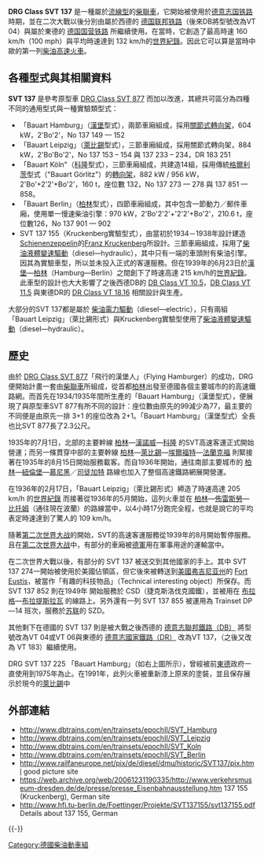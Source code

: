 {{noteTA
|G1=Unit
|G2=地名
|G3=DE
|G4=Transport
|1=zh-tw:德國帝國鐵路;zh-cn:德国国营铁路;
}}

{{Rough translation|https://de.wikipedia.org/wiki/DR_137_149_%E2%80%A6_232}}
{{Infobox Locomotive|
  name=DRG Class SVT 137|
  powertype=柴油動力 |
  image=Drg svt 137 225.jpg|thumb|300px|DRG Class SVT 137 255 at Leipzig Main Station|
  transmission = 柴油電力驅動，柴油液體變速驅動 |
  builder=WUMAG，AEG，Linke—Hoffmann，SSW|
  builddate=自1935年起|
  totalproduction=33|
  uicclass=	2'Bo'2'<br />2'Bo'Bo'2<br />B2'2'B<br />2'Bo'+2'2'+Bo'2'|
  length=44,756—70,200 mm|
  weight=91.3—160 t|
  axleload=16.7 t|
  topspeed=160—205 km/h|
  poweroutput=604 kW—970 kW|
}}
'''DRG Class SVT 137''' 是一種屬於[[流線型|流線型]]的[[柴聯車|柴聯車]]，它開始被使用於[[德意志国铁路|德意志国铁路]] 時期，並在二次大戰以後分別由屬於西德的 [[德国联邦铁路|德国联邦铁路]]（後來DB將型號改為VT 04）與屬於東德的 [[德国国营铁路|德国国营铁路]] 所繼續使用。在當時，它創造了最高時速 160 km/h（100 mph）與平均時速達到 132 km/h的[[軌道列車速度紀錄|世界紀錄]]。因此它可以算是當時中歐的第一列[[HST|柴油高速火車]]。

== 各種型式與其相關資料 ==
'''SVT 137''' 是參考原型車 [[飛行的漢堡人|DRG Class SVT 877]] 而加以改進，其總共可區分為四種不同的通用型式與一種實驗類型式：
* 「Bauart Hamburg」（[[汉堡市|漢堡]]型式），兩節車廂組成，採用[[關節式轉向架|關節式轉向架]]，604 kW，2'Bo'2'，No 137 149 — 152
* 「Bauart Leipzig」（[[萊比錫|萊比錫]]型式），三節車廂組成，採用關節式轉向架，884 kW，2'Bo'Bo'2'，No 137 153 – 154 與 137 233 – 234，DR 183 251
* 「Bauart Köln"（[[科隆|科隆]]型式），三節車廂組成，共建造14組，採用傳統[[格爾利茨|格爾利茨]]型式（"Bauart Görlitz"）的[[轉向架|轉向架]]，882 kW / 956 kW， 	2'Bo'+2'2'+Bo'2'，160 t，座位數 132，No 137 273 — 278 與 137 851 — 858。
* 「Bauart Berlin」（[[柏林|柏林]]型式），四節車廂組成，其中包含一節動力／郵件車廂，使用單一慢速柴油引擎：970 kW，2'Bo'2'2'+'2'2'+Bo'2'，210.6 t，座位數126，No 137 901 — 902
* SVT 137 155（Kruckenberg實驗型式），由當初於1934－1938年設計建造[[Schienenzeppelin|Schienenzeppelin]]的[[Franz_Kruckenberg|Franz Kruckenberg]]所設計。三節車廂組成，採用了[[柴油液體變速驅動|柴油液體變速驅動]]（diesel—hydraulic），其中只有一端的車頭附有柴油引擎。因其為實驗車型，所以並未投入正式的客運服務。但在1939年的6月23日於[[漢堡市|漢堡]]—[[柏林|柏林]]（Hamburg—Berlin）之間創下了時速高達 215 km/h的[[軌道列車速度紀錄|世界紀錄]]。此車型的設計也大大影響了之後西德DB的 [[DB_Class_VT_10.5|DB Class VT 10.5]]，[[DB_Class_VT_11.5|DB Class VT 11.5]] 與東德DR的 [[DR_Class_VT_18.16|DR Class VT 18.16]] 相關設計與生產。

大部分的SVT 137都是屬於 [[柴油電力驅動|柴油電力驅動]]（diesel—electric），只有兩組「Bauart Leipzig」（萊比錫形式）與Kruckenberg實驗型使用了[[柴油液體變速驅動|柴油液體變速驅動]]（diesel—hydraulic）。

== 歷史 ==
由於 [[DRG_SVT_877|DRG Class SVT 877]]「飛行的漢堡人」（Flying Hamburger）的成功，DRG便開始計畫一套由[[柴聯車|柴聯車]]所組成，從首都[[柏林|柏林]]出發至德國各個主要城市的的高速鐵路網。而首先在1934/1935年間所生產的「Bauart Hamburg」（漢堡型式），便展現了與原型車SVT 877有所不同的設計：座位數由原先的99減少為77，最主要的不同便是由原先一排 3+1 的座位改為 2+1。「Bauart Hamburg」（漢堡型式）全長也比SVT 877長了2.3公尺。

1935年的7月1日，北部的主要幹線 [[柏林|柏林]]—[[漢諾威|漢諾威]]—[[科隆|科隆]] 的SVT高速客運正式開始營運；而另一條貫穿中部的主要幹線 [[柏林|柏林]]—[[萊比錫|萊比錫]]—[[埃爾福特|埃爾福特]]—[[法蘭克福|法蘭克福]] 則緊接著在1935年的8月15日開始服務載客。而自1936年開始，通往南部主要城市的 [[柏林|柏林]]—[[紐倫堡|紐倫堡]]—[[慕尼黑|慕尼黑]]／[[司徒加特|司徒加特]] 路線也加入了整個高速鐵路網展開營運。

在1936年的2月17日，「Bauart Leipzig」（萊比錫形式）締造了時速高達 205 km/h 的[[軌道列車速度紀錄|世界紀錄]] 而接著從1936年的5月開始，這列火車並在 [[柏林|柏林]]—[[弗羅茨瓦夫|佈雷斯勞]]—[[比托姆|比托姆]]（通往現在波蘭）的路線當中，以4小時17分跑完全程，也就是說它的平均表定時速達到了驚人的 109 km/h。

隨著[[第二次世界大战|第二次世界大战]]的開始，SVT的高速客運服務從1939年的8月開始暫停服務。且在[[第二次世界大战|第二次世界大战]]中，有部分的車廂被[[德意志國防軍|德軍]]用在軍事用途的運輸當中。

在二次世界大戰以後，有部分的 SVT 137 被送交到其他國家的手上。其中 SVT 137 274一開始被使用於美國佔領區，但它後來被轉送到[[美國|美國]][[弗吉尼亚州|弗吉尼亚州]]的 [[Fort_Eustis|Fort Eustis]]，被當作「有趣的科技物品」（Technical interesting object）所保存。而 SVT 137 852 則在1949年 開始服務於 CSD（捷克斯洛伐克國鐵），並被用在 [[布拉格|布拉格]]—[[布拉提斯拉瓦|布拉提斯拉瓦]] 的線路上。另外還有一列 SVT 137 855 被運用為 Trainset DP—14 班次，服務於[[苏联|苏联]]的 SZD。

其他剩下在德國的 SVT 137 則是被大戰之後西德的 [[德國鐵路|德意志聯邦鐵路（DB）]] 將型號改為VT 04或VT 06與東德的 [[德国国营铁路|德意志國家鐵路（DR）]] 改為VT 137，（之後又改為 VT 183）繼續使用。

DRG SVT 137 225 「Bauart Hamburg」（如右上圖所示），曾經被前[[德意志民主共和国|東德]]政府一直使用到1975年為止。在1991年，此列火車被重新漆上原來的塗裝，並且保存展示於現今的[[萊比錫|萊比錫]]中

== 外部連結 ==
{{Commons}}
* http://www.dbtrains.com/en/trainsets/epochII/SVT_Hamburg {{Wayback|url=http://www.dbtrains.com/en/trainsets/epochII/SVT_Hamburg |date=20210505152339 }}
* http://www.dbtrains.com/en/trainsets/epochII/SVT_Leipzig {{Wayback|url=http://www.dbtrains.com/en/trainsets/epochII/SVT_Leipzig |date=20210505231444 }}
* http://www.dbtrains.com/en/trainsets/epochII/SVT_Koln {{Wayback|url=http://www.dbtrains.com/en/trainsets/epochII/SVT_Koln |date=20210502215846 }}
* http://www.dbtrains.com/en/trainsets/epochII/SVT_Berlin {{Wayback|url=http://www.dbtrains.com/en/trainsets/epochII/SVT_Berlin |date=20210502215735 }}
* http://www.railfaneurope.net/pix/de/diesel/dmu/historic/SVT137/pix.html {{Wayback|url=http://www.railfaneurope.net/pix/de/diesel/dmu/historic/SVT137/pix.html |date=20210211065434 }} good picture site
* https://web.archive.org/web/20061231190335/http://www.verkehrsmuseum-dresden.de/de/presse/presse_Eisenbahnausstellung.htm 137 155 (Kruckenberg), German site
* http://www.hfi.tu-berlin.de/Foettinger/Projekte/SVT137155/svt137155.pdf{{Dead link|date=2019年10月 |bot=InternetArchiveBot |fix-attempted=yes }} Details about 137 155, German

{{-}}
{{德意志国铁路机车车辆|vt}}
[[Category:德國柴油動車組|Category:德國柴油動車組]]